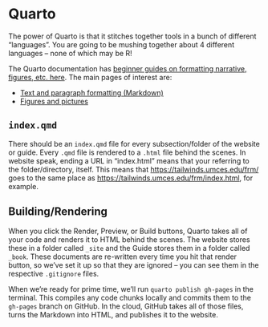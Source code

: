 # Quarto

The power of Quarto is that it stitches together tools in a bunch of different "languages". You are going to be mushing together about 4 different languages -- none of which may be R!

The Quarto documentation has [beginner guides on formatting narrative, figures, etc. here](https://quarto.org/docs/authoring/markdown-basics.html). The main pages of interest are:

-   [Text and paragraph formatting (Markdown)](https://quarto.org/docs/authoring/markdown-basics.html)
-   [Figures and pictures](https://quarto.org/docs/authoring/figures.html)

## `index.qmd`

There should be an `index.qmd` file for every subsection/folder of the website or guide. Every `.qmd` file is rendered to a `.html` file behind the scenes. In website speak, ending a URL in "index.html" means that your referring to the folder/directory, itself. This means that [https://tailwinds.umces.edu/frm/](https://tailwinds.umces.edu/frm/) goes to the same place as [https://tailwinds.umces.edu/frm/index.html](https://tailwinds.umces.edu/frm/index.html), for example.

## Building/Rendering

When you click the Render, Preview, or Build buttons, Quarto takes all of your code and renders it to HTML behind the scenes. The website stores these in a folder called `_site` and the Guide stores them in a folder called `_book`. These documents are re-written every time you hit that render button, so we've set it up so that they are ignored -- you can see them in the respective `.gitignore` files.

When we're ready for prime time, we'll run `quarto publish gh-pages` in the terminal. This compiles any code chunks locally and commits them to the `gh-pages` branch on GitHub. In the cloud, GitHub takes all of those files, turns the Markdown into HTML, and publishes it to the website.
